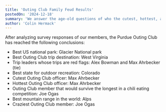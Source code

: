 ```yaml
---
title: 'Outing Club Family Feud Results'
postedOn: '2024-12-18'
summary: 'We answer the age-old questions of who the cutest, hottest, and scariest Outing Club officers are.'
author: 'Colin Hermack'
---
```


After analyzing survey responses of our members, the Purdue Outing Club has reached the following conclusions:

* Best US national park: Glacier National park
* Best Outing Club trip destination: West Virginia
* Trip leaders whose trips are red flags: Alex Bowman and Max Ahrbecker (tie)
* Best state for outdoor recreation: Colorado
* Cutest Outing Club officer: Max Ahrbecker
* Hottest Outing Club officer: Max Ahrbecker
* Outing Club member that would survive the longest in a chili eating competition: Joe Ogas
* Best mountain range in the world: Alps
* Craziest Outing Club member: Joe Ogas 
